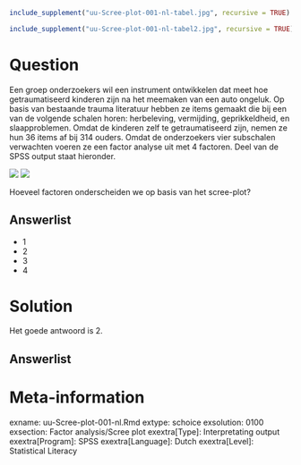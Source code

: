 ```r
include_supplement("uu-Scree-plot-001-nl-tabel.jpg", recursive = TRUE)
```

```r
include_supplement("uu-Scree-plot-001-nl-tabel2.jpg", recursive = TRUE)
```


Question
========
  
Een groep onderzoekers wil een instrument ontwikkelen dat meet hoe getraumatiseerd kinderen zijn na het meemaken van een auto ongeluk. Op basis van bestaande trauma literatuur hebben ze items gemaakt die bij een van de volgende schalen horen: herbeleving, vermijding, geprikkeldheid, en slaapproblemen. Omdat de kinderen zelf te getraumatiseerd zijn, nemen ze hun 36 items af bij 314 ouders.  Omdat de onderzoekers vier subschalen verwachten voeren ze een factor analyse uit met 4 factoren. Deel van de SPSS output staat hieronder.

![](uu-Scree-plot-001-nl-tabel.jpg)
![](uu-Scree-plot-001-nl-tabel2.jpg)

Hoeveel factoren onderscheiden we op basis van het scree-plot?
  
Answerlist
----------
* 1
* 2
* 3
* 4

Solution
========
  
Het goede antwoord is 2.

Answerlist
----------



Meta-information
================
exname: uu-Scree-plot-001-nl.Rmd
extype: schoice
exsolution: 0100
exsection: Factor analysis/Scree plot
exextra[Type]: Interpretating output
exextra[Program]: SPSS
exextra[Language]: Dutch
exextra[Level]: Statistical Literacy

